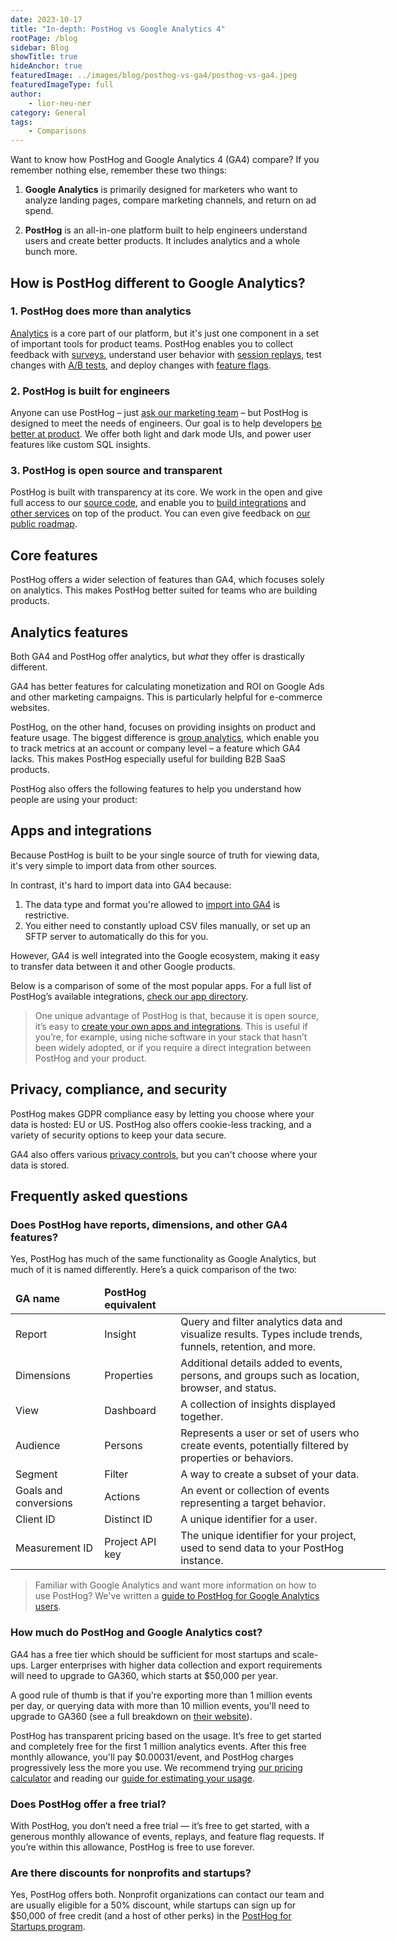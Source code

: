 ```yaml
---
date: 2023-10-17
title: "In-depth: PostHog vs Google Analytics 4"
rootPage: /blog
sidebar: Blog
showTitle: true
hideAnchor: true
featuredImage: ../images/blog/posthog-vs-ga4/posthog-vs-ga4.jpeg
featuredImageType: full
author:
    - lior-neu-ner
category: General
tags:
    - Comparisons
---
```



Want to know how PostHog and Google Analytics 4 (GA4) compare? If you remember nothing else, remember these two things:

1. **Google Analytics** is primarily designed for marketers who want to analyze landing pages, compare marketing channels, and return on ad spend.

2. **PostHog** is an all-in-one platform built to help engineers understand users and create better products. It includes analytics and a whole bunch more.

## How is PostHog different to Google Analytics?

### 1. PostHog does more than analytics

[Analytics](/product-analytics) is a core part of our platform, but it's just one component in a set of important tools for product teams. PostHog enables you to collect feedback with [surveys](/docs/surveys), understand user behavior with [session replays](/session-replay), test changes with [A/B tests](/ab-testing), and deploy changes with [feature flags](/feature-flags).

### 2. PostHog is built for engineers

Anyone can use PostHog – just [ask our marketing team](/blog/posthog-marketing) – but PostHog is designed to meet the needs of engineers. Our goal is to help developers [be better at product](/blog/helping-engineers-to-product). We offer both light and dark mode UIs, and power user features like custom SQL insights.

### 3. PostHog is open source and transparent

PostHog is built with transparency at its core. We work in the open and give full access to our [source code](https://github.com/PostHog), and enable you to [build integrations](/docs/apps/build) and [other services](/blog/how-we-built-an-app-server) on top of the product. You can even give feedback on [our public roadmap](/roadmap).

## Core features

PostHog offers a wider selection of features than GA4, which focuses solely on analytics. This makes PostHog better suited for teams who are building products.

<ComparisonTable column1="GA4" column2="PostHog">
  <ComparisonRow column1={true} column2={true} feature="Analytics" description="Custom trends, funnels, and retention analysis" />
  <ComparisonRow column1={false} column2={true} feature="Session replays" description="Watch real users use your product; diagnose bugs" />
  <ComparisonRow column1={false} column2={true} feature="Heatmaps" description="Visualize where users click in your app or website" />
  <ComparisonRow column1={false} column2={true} feature="Feature flags" description="Roll out features safely; toggle features for cohorts or individuals" />
  <ComparisonRow column1={false} column2={true} feature="Surveys" description="Ask users for qualitative feedback and gather responses" />
  <ComparisonRow column1={false} column2={true} feature="A/B testing" description="Test changes and analyze impact" />
  <ComparisonRow column1={true} column2={true} feature="Apps and integrations" description="Push and pull data to other destinations" />
  <ComparisonRow column1={false} column2={true} feature="Open source" description="Full access to source code and transparent roadmap" />
</ComparisonTable>

## Analytics features

Both GA4 and PostHog offer analytics, but _what_ they offer is drastically different. 

GA4 has better features for calculating monetization and ROI on Google Ads and other marketing campaigns. This is particularly helpful for e-commerce websites. 

PostHog, on the other hand, focuses on providing insights on product and feature usage. The biggest difference is [group analytics](/docs/product-analytics/group-analytics), which enable you to track metrics at an account or company level – a feature which GA4 lacks. This makes PostHog especially useful for building B2B SaaS products.

<ComparisonTable column1="GA4" column2="PostHog">
  <ComparisonRow column1={false} column2={true} feature="Group analytics" description="Track metrics at account or company level" />
  <ComparisonRow column1={true} column2={false} feature="Monetization analytics" description="Track purchase value, LTV, and other revenue metrics" />
  <ComparisonRow column1={true} column2={false} feature="Advertising analytics" description="Track ROI on Google Ads and other marketing campaigns" />
  <ComparisonRow column1={true} column2={false} feature="Real-time reporting" description="Monitor activity on your site or app as it happens." />
  <ComparisonRow column1={true} column2={false} feature="Predictive insights" description="AI-powered alerts when metrics change" />
  <ComparisonRow column1={true} column2={true} feature="Traffic breakdown" description="Gain insights into where your visitors and conversions are coming from" />
  <ComparisonRow column1={true} column2={true} feature="User profiles" description="View user demographic data such as country, language, and device type" />
  <ComparisonRow column1={true} column2={true} feature="UTM tracking" description="Track marketing campaigns with UTM tags" />
  <ComparisonRow column1={true} column2={true} feature="Funnels" description="Visualize conversion rates and drop-offs" />
  <ComparisonRow column1={true} column2={true} feature="User paths" description="Track user flows and where they drop-off" />
  <ComparisonRow column1={true} column2={true} feature="Retention" description="Analyze user and revenue retention" />
</ComparisonTable>

PostHog also offers the following features to help you understand how people are using your product:

<ComparisonTable column1="GA" column2="PostHog">
  <ComparisonRow column1={false} column2={true} feature="Correlation analysis" description="Automatically highlight factors affecting funnel conversion rates" />
  <ComparisonRow column1={false} column2={true} feature="Lifecycle insights" description="Break down events from new, returning, resurrecting, and dormant users" />
  <ComparisonRow column1={false} column2={true} feature="Stickiness insights" description="See how many times users perform an event in a period of time" />
  <ComparisonRow column1={false} column2={true} feature="Formulas" description="Use custom formulas to create unique insights" />
  <ComparisonRow column1="Requires BigQuery" column2={true} feature="SQL access" description="Write your own queries in SQL" />
  <ComparisonRow column1={false} column2={true} feature="Toolbar" description="View insights on your live website or app with an overlay" />
</ComparisonTable>

## Apps and integrations

Because PostHog is built to be your single source of truth for viewing data, it's very simple to import data from other sources. 

In contrast, it's hard to import data into GA4 because:

1. The data type and format you're allowed to [import into GA4](https://support.google.com/analytics/answer/10071301) is restrictive. 
2. You either need to constantly upload CSV files manually, or set up an SFTP server to automatically do this for you.

However, GA4 is well integrated into the Google ecosystem, making it easy to transfer data between it and other Google products.

Below is a comparison of some of the most popular apps. For a full list of PostHog’s available integrations, [check our app directory](/cdp).

<ComparisonTable column1="GA" column2="PostHog">
  <ComparisonRow column1={true} column2={true} feature="Zapier" description="Trigger Zaps with events" />
  <ComparisonRow column1={false} column2={true} feature="Hubspot" description="Sync event and person data" />
  <ComparisonRow column1={false} column2={true} feature="Salesforce" description="Sync event and person data" />
  <ComparisonRow column1={false} column2={true} feature="Intercom" description="Extract and load data to external platforms" />
  <ComparisonRow column1={false} column2={true} feature="Customer.io" description="Sync data between platforms" />
  <ComparisonRow column1={false} column2={true} feature="Sentry" description="Ingest Sentry errors for analysis" />
  <ComparisonRow column1={true} column2={false} feature="Google Ads" description="Track Google ad ROI" />
  <ComparisonRow column1={true} column2={false} feature="Google Search Console" description="Seamlessly import data from your search console" />
  <ComparisonRow column1={true} column2={true} feature="Google BigQuery" description="Automatically export data to BigQuery" />
  <ComparisonRow column1={true} column2={false} feature="Google Looker Studio" description="Visualize events in Looker dashboards" />
  <ComparisonRow column1="Requires 3rd party integration" column2={true} feature="Slack" description="Receive notifications about new data" />
  <ComparisonRow column1="Requires 3rd party integration" column2={true} feature="Discord" description="Receive notifications about new data" />
  <ComparisonRow column1="Requires 3rd party integration" column2={true} feature="MS Teams" description="Receive notifications about new data" />
</ComparisonTable>

> One unique advantage of PostHog is that, because it is open source, it’s easy to [create your own apps and integrations](/tutorials/build-your-own-posthog-app). This is useful if you’re, for example, using niche software in your stack that hasn’t been widely adopted, or if you require a direct integration between PostHog and your product. 

## Privacy, compliance, and security

PostHog makes GDPR compliance easy by letting you choose where your data is hosted: EU or US. PostHog also offers cookie-less tracking, and a variety of security options to keep your data secure. 

GA4 also offers various [privacy controls](https://support.google.com/analytics/answer/9019185), but you can't choose where your data is stored.

<ComparisonTable column1="GA" column2="PostHog">
  <ComparisonRow column1={false} column2={true} feature="EU hosting available" description="" />
  <ComparisonRow column1={true} column2={true} feature="Data anonymization" description="" />
  <ComparisonRow column1={true} column2={true} feature="Cookie-less tracking option" description="" />
  <ComparisonRow column1="ISO 27001" column2="SOC 2" feature="Security certification" description="" />
  <ComparisonRow column1={true} column2="Feature flags only" feature="Role-based access control" description="" />
  <ComparisonRow column1={true} column2={true} feature="SAML/SSO available" description="" />
  <ComparisonRow column1={true} column2={true} feature="" description="2FA available" />
</ComparisonTable>

## Frequently asked questions 

### Does PostHog have reports, dimensions, and other GA4 features?

Yes, PostHog has much of the same functionality as Google Analytics, but much of it is named differently. Here’s a quick comparison of the two:

<div className="overflow-x-auto -mx-5 px-5">
<table className="w-full mt-4" style="min-width: 600px;">
  <thead>
    <tr>
      <td><strong>GA name</strong></td>
      <td><strong>PostHog equivalent</strong></td>
      <td></td>
    </tr>
  </thead>
  <tbody>
    <tr>
      <td>Report</td>
      <td>Insight</td>
      <td>Query and filter analytics data and visualize results. Types include trends, funnels, retention, and more.</td>
    </tr>
    <tr>
      <td>Dimensions</td>
      <td>Properties</td>
      <td>Additional details added to events, persons, and groups such as location, browser, and status.</td>
    </tr>
    <tr>
      <td>View</td>
      <td>Dashboard</td>
      <td>A collection of insights displayed together.</td>
    </tr>
    <tr>
      <td>Audience</td>
      <td>Persons</td>
      <td>Represents a user or set of users who create events, potentially filtered by properties or behaviors.</td>
    </tr>
    <tr>
      <td>Segment</td>
      <td>Filter</td>
      <td>A way to create a subset of your data.</td>
    </tr>
    <tr>
      <td>Goals and conversions</td>
      <td>Actions</td>
      <td>An event or collection of events representing a target behavior.</td>
    </tr>
    <tr>
      <td>Client ID</td>
      <td>Distinct ID</td>
      <td>A unique identifier for a user.</td>
    </tr>
    <tr>
      <td>Measurement ID</td>
      <td>Project API key</td>
      <td>The unique identifier for your project, used to send data to your PostHog instance.</td>
    </tr>
  </tbody>
</table>
</div>

> Familiar with Google Analytics and want more information on how to use PostHog? We've written a [guide to PostHog for Google Analytics users](/blog/google-analytics-to-posthog).

### How much do PostHog and Google Analytics cost?

GA4 has a free tier which should be sufficient for most startups and scale-ups. Larger enterprises with higher data collection and export requirements will need to upgrade to GA360, which starts at $50,000 per year. 

A good rule of thumb is that if you're exporting more than 1 million events per day, or querying data with more than 10 million events, you'll need to upgrade to GA360 (see a full breakdown on [their website](https://support.google.com/analytics/answer/11202874)). 

PostHog has transparent pricing based on the usage. It’s free to get started and completely free for the first 1 million analytics events. After this free monthly allowance, you'll pay $0.00031/event, and PostHog charges progressively less the more you use. We recommend trying [our pricing calculator](/pricing) and reading our [guide for estimating your usage](/docs/billing/estimating-usage-costs).

### Does PostHog offer a free trial?

With PostHog, you don’t need a free trial — it’s free to get started, with a generous monthly allowance of events, replays, and feature flag requests. If you’re within this allowance, PostHog is free to use forever.

### Are there discounts for nonprofits and startups?

Yes, PostHog offers both. Nonprofit organizations can contact our team and are usually eligible for a 50% discount, while startups can sign up for $50,000 of free credit (and a host of other perks) in the [PostHog for Startups program](/startups).

<ArrayCTA /> 